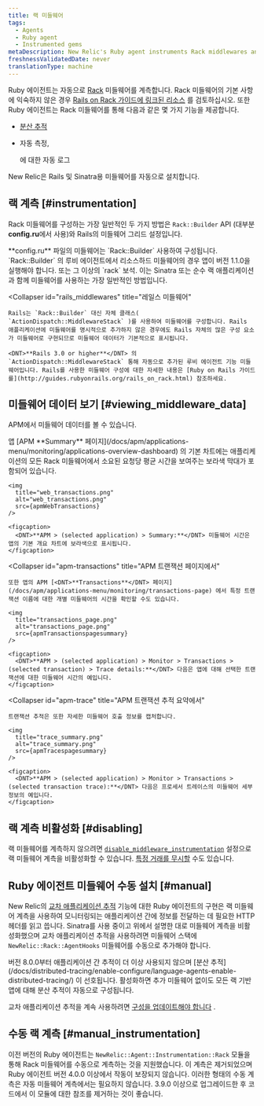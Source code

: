 ```yaml
---
title: 랙 미들웨어
tags:
  - Agents
  - Ruby agent
  - Instrumented gems
metaDescription: New Relic's Ruby agent instruments Rack middlewares and uses middlewares for functions like cross application tracing and browser auto-instrumentation.
freshnessValidatedDate: never
translationType: machine
---
```





Ruby 에이전트는 자동으로 [Rack](http://rack.github.io/) 미들웨어를 계측합니다. Rack 미들웨어의 기본 사항에 익숙하지 않은 경우 [Rails on Rack 가이드에 링크된 리소스](http://guides.rubyonrails.org/rails_on_rack.html#resources) 를 검토하십시오. 또한 Ruby 에이전트는 Rack 미들웨어를 통해 다음과 같은 몇 가지 기능을 제공합니다.

* [분산 추적](/docs/distributed-tracing/enable-configure/language-agents-enable-distributed-tracing/)

* 자동 측정,

  <InlinePopover type="browser">[](/docs/agents/ruby-agent/features/page-load-timing-ruby)</InlinePopover>

  에 대한 자동 로그

New Relic은 Rails 및 Sinatra용 미들웨어를 자동으로 설치합니다.

## 랙 계측 [#instrumentation]

Rack 미들웨어를 구성하는 가장 일반적인 두 가지 방법은 `Rack::Builder` API (대부분 <DNT>**config.ru**</DNT>에서 사용)와 Rails의 미들웨어 그리드 설정입니다.

<CollapserGroup>
  <Collapser
    id="rack_builder"
    title="랙::빌더"
  >
    <DNT>**config.ru**</DNT> 파일의 미들웨어는 `Rack::Builder` 사용하여 구성됩니다. `Rack::Builder` 의 루비 에이전트에서 리소스하드 미들웨어의 경우 앱이 버전 1.1.0을 실행해야 합니다. 또는 그 이상의 `rack` 보석. 이는 Sinatra 또는 순수 랙 애플리케이션과 함께 미들웨어를 사용하는 가장 일반적인 방법입니다.
  </Collapser>

  <Collapser
    id="rails_middlewares"
    title="레일스 미들웨어"
  >
    Rails는 `Rack::Builder` 대신 자체 클래스( `ActionDispatch::MiddlewareStack` )를 사용하여 미들웨어를 구성합니다. Rails 애플리케이션에 미들웨어를 명시적으로 추가하지 않은 경우에도 Rails 자체의 많은 구성 요소가 미들웨어로 구현되므로 미들웨어 데이터가 기본적으로 표시됩니다.

    <DNT>**Rails 3.0 or higher**</DNT> 의 `ActionDispatch::MiddlewareStack` 통해 자동으로 추가된 루비 에이전트 기능 미들웨어입니다. Rails를 사용한 미들웨어 구성에 대한 자세한 내용은 [Ruby on Rails 가이드를](http://guides.rubyonrails.org/rails_on_rack.html) 참조하세요.
  </Collapser>
</CollapserGroup>

## 미들웨어 데이터 보기 [#viewing_middleware_data]

APM에서 미들웨어 데이터를 볼 수 있습니다.

<CollapserGroup>
  <Collapser
    id="apm-overview"
    title="APM 요약 페이지에서"
  >
    앱 [APM <DNT>**Summary**</DNT> 페이지](/docs/apm/applications-menu/monitoring/applications-overview-dashboard) 의 기본 차트에는 애플리케이션의 모든 Rack 미들웨어에서 소요된 요청당 평균 시간을 보여주는 보라색 막대가 포함되어 있습니다.

    <img
      title="web_transactions.png"
      alt="web_transactions.png"
      src={apmWebTransactions}
    />

    <figcaption>
      <DNT>**APM > (selected application) > Summary:**</DNT> 미들웨어 시간은 앱의 기본 개요 차트에 보라색으로 표시됩니다.
    </figcaption>
  </Collapser>

  <Collapser
    id="apm-transactions"
    title="APM 트랜잭션 페이지에서"
  >
    또한 앱의 APM [<DNT>**Transactions**</DNT> 페이지](/docs/apm/applications-menu/monitoring/transactions-page) 에서 특정 트랜잭션 이름에 대한 개별 미들웨어의 시간을 확인할 수도 있습니다.

    <img
      title="transactions_page.png"
      alt="transactions_page.png"
      src={apmTransactionspagesummary}
    />

    <figcaption>
      <DNT>**APM > (selected application) > Monitor > Transactions > (selected transaction) > Trace details:**</DNT> 다음은 앱에 대해 선택한 트랜잭션에 대한 미들웨어 시간의 예입니다.
    </figcaption>
  </Collapser>

  <Collapser
    id="apm-trace"
    title="APM 트랜잭션 추적 요약에서"
  >
    트랜잭션 추적은 또한 자세한 미들웨어 호출 정보를 캡처합니다.

    <img
      title="trace_summary.png"
      alt="trace_summary.png"
      src={apmTracespagesummary}
    />

    <figcaption>
      <DNT>**APM > (selected application) > Monitor > Transactions > (selected transaction trace):**</DNT> 다음은 프로세서 트레이스의 미들웨어 세부 정보의 예입니다.
    </figcaption>
  </Collapser>
</CollapserGroup>

## 랙 계측 비활성화 [#disabling]

랙 미들웨어를 계측하지 않으려면 [`disable_middleware_instrumentation`](/docs/agents/ruby-agent/installation-configuration/ruby-agent-configuration) 설정으로 랙 미들웨어 계측을 비활성화할 수 있습니다. [특정 거래를 무시할](/docs/agents/ruby-agent/installation-configuration/ignoring-specific-transactions) 수도 있습니다.

## Ruby 에이전트 미들웨어 수동 설치 [#manual]

New Relic의 [교차 애플리케이션 추적](/docs/apm/traces/cross-application-traces/cross-application-tracing) 기능에 대한 Ruby 에이전트의 구현은 랙 미들웨어 계측을 사용하여 모니터링되는 애플리케이션 간에 정보를 전달하는 데 필요한 HTTP 헤더를 읽고 씁니다. Sinatra를 사용 중이고 위에서 설명한 대로 미들웨어 계측을 비활성화했으며 교차 애플리케이션 추적을 사용하려면 미들웨어 스택에 `NewRelic::Rack::AgentHooks` 미들웨어를 수동으로 추가해야 합니다.

<Callout variant="important">
  버전 8.0.0부터 애플리케이션 간 추적이 더 이상 사용되지 않으며 [분산 추적](/docs/distributed-tracing/enable-configure/language-agents-enable-distributed-tracing/) 이 선호됩니다. 활성화하면 추가 미들웨어 없이도 모든 랙 기반 앱에 대해 분산 추적이 자동으로 구성됩니다.

  교차 애플리케이션 추적을 계속 사용하려면 [구성을 업데이트해야 합니다](/docs/agents/ruby-agent/features/cross-application-tracing-ruby#configuration) .
</Callout>

## 수동 랙 계측 [#manual_instrumentation]

이전 버전의 Ruby 에이전트는 `NewRelic::Agent::Instrumentation::Rack` 모듈을 통해 Rack 미들웨어를 수동으로 계측하는 것을 지원했습니다. 이 계측은 제거되었으며 Ruby 에이전트 버전 4.0.0 이상에서 작동이 보장되지 않습니다. 이러한 형태의 수동 계측은 자동 미들웨어 계측에서는 필요하지 않습니다. 3.9.0 이상으로 업그레이드한 후 코드에서 이 모듈에 대한 참조를 제거하는 것이 좋습니다.